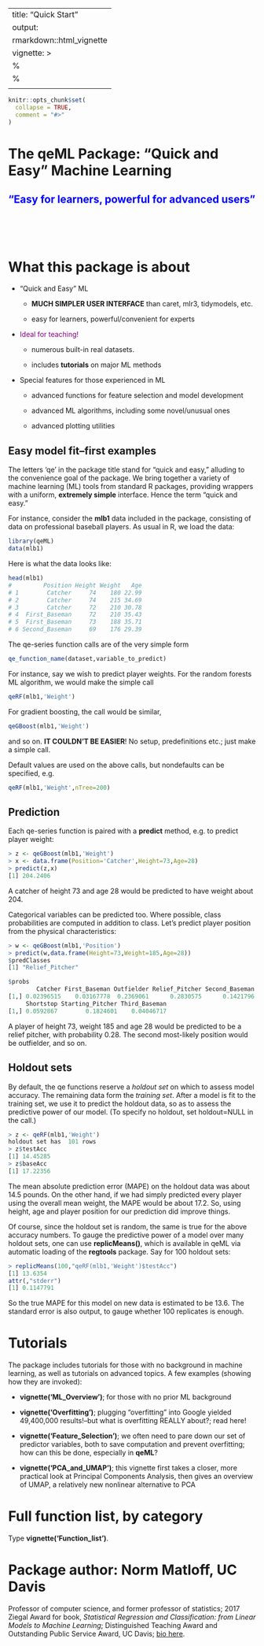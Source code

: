 
---
title: "Quick Start"
output:
   rmarkdown::html_vignette
vignette: >
  %\VignetteIndexEntry{Quick Start}
  %\VignetteEngine{knitr::rmarkdown}
  \usepackage[utf8]{inputenc}
---

```r
knitr::opts_chunk$set(
  collapse = TRUE,
  comment = "#>"
)
```


# The qeML Package: "Quick and Easy" Machine Learning

## <span style="color:blue"> "Easy for learners, powerful for advanced users"</span>

</br>
</br>
</br>

# What this package is about


* "Quick and Easy" ML

    * **MUCH SIMPLER USER INTERFACE** than caret, mlr3, tidymodels, etc.

    * easy for learners, powerful/convenient for experts

* <span style="color:purple">Ideal for teaching!</span>

    * numerous built-in real datasets.

    * includes **tutorials** on major ML methods

* Special features for those experienced in  ML 

    * advanced functions for feature selection and model development

    * advanced ML algorithms, including some novel/unusual ones

    * advanced plotting utilities

## Easy model fit--first examples

The letters 'qe' in the package title stand for "quick and easy,"
alluding to the convenience goal of the package.  We bring together a
variety of machine learning (ML) tools from standard R packages,
providing wrappers with a uniform, **extremely simple**  interface.
Hence the term "quick and easy."

For instance, consider the **mlb1** data included in the package,
consisting of data on professional baseball players.  As usual in R, we
load the data:

``` r
library(qeML)
data(mlb1)
```

Here is what the data looks like:

``` r 
head(mlb1)
#         Position Height Weight   Age
# 1        Catcher     74    180 22.99
# 2        Catcher     74    215 34.69
# 3        Catcher     72    210 30.78
# 4  First_Baseman     72    210 35.43
# 5  First_Baseman     73    188 35.71
# 6 Second_Baseman     69    176 29.39
```

The qe-series function calls are of the very simple form

``` r
qe_function_name(dataset,variable_to_predict)
```

For instance, say we wish to predict player weights.  For the random forests ML
algorithm, we would make the simple call

``` r
qeRF(mlb1,'Weight')
```

For gradient boosting, the call would be similar,

``` r
qeGBoost(mlb1,'Weight')
```

and so on.  **IT COULDN'T BE EASIER**!  No setup, predefinitions etc.;
just make a simple call.

Default values are used on the above calls, but nondefaults can be
specified, e.g.

``` r
qeRF(mlb1,'Weight',nTree=200)
```

## Prediction

Each qe-series function is paired with a **predict** method, e.g.
to predict player weight:

::: {.fullwidth}
``` r
> z <- qeGBoost(mlb1,'Weight')
> x <- data.frame(Position='Catcher',Height=73,Age=28)
> predict(z,x)
[1] 204.2406
```
:::

A catcher of height 73 and age 28 would be predicted to have weight
about 204.  

Categorical variables can be predicted too.  Where possible,
class probabilities are computed in addition to class.  Let's predict
player position from the physical characteristics:

::: {.fullwidth}
``` r
> w <- qeGBoost(mlb1,'Position')
> predict(w,data.frame(Height=73,Weight=185,Age=28))
$predClasses
[1] "Relief_Pitcher"

$probs
        Catcher First_Baseman Outfielder Relief_Pitcher Second_Baseman
[1,] 0.02396515    0.03167778  0.2369061      0.2830575      0.1421796
     Shortstop Starting_Pitcher Third_Baseman
[1,] 0.0592867        0.1824601    0.04046717

```
::: 

A player of height 73, weight 185 and age 28 would be predicted to be a
relief pitcher, with probability 0.28.  The second most-likely position
would be outfielder, and so on.

## Holdout sets

By default, the qe functions reserve a *holdout set* on which to assess
model accuracy.  The remaining data form the *training set*.  After a model is
fit to the training set, we use it to predict the holdout data, so as to
assess the predictive power of our model.  (To specify no holdout, set
holdout=NULL in the call.)

``` r
> z <- qeRF(mlb1,'Weight')
holdout set has  101 rows
> z$testAcc
[1] 14.45285
> z$baseAcc
[1] 17.22356
```

The mean absolute prediction error (MAPE) on the holdout data was about
14.5 pounds.  On the other hand, if we had simply predicted every player
using the overall mean weight, the MAPE would be about 17.2.  So, using
height, age and player position for our prediction did improve things.

Of course, since the holdout set is random, the same is true for the
above accuracy numbers.  To gauge the predictive power of a model over
many holdout sets, one can use **replicMeans()**, which is available in
qeML via automatic loading of the **regtools** package.  Say for 100
holdout sets:

``` r
> replicMeans(100,"qeRF(mlb1,'Weight')$testAcc")
[1] 13.6354
attr(,"stderr")
[1] 0.1147791
```

So the true MAPE for this model on new data is estimated to be 13.6.
The standard error is also output, to gauge whether 100 replicates is
enough.

# Tutorials

The package includes tutorials for those with no
background in machine learning, as well as tutorials on advanced
topics.  A few examples (showing how they are invoked):

* **vignette('ML_Overview')**; for those with no prior ML background

* **vignette('Overfitting')**; plugging "overfitting" into Google
  yielded 49,400,000 results!--but what is overfitting REALLY about?;
  read here!

* **vignette('Feature_Selection')**; we often need to pare down our set
  of predictor variables, both to save computation and prevent
  overfitting; how can this be done, especially in **qeML**?

* **vignette('PCA_and_UMAP')**; this vignette first takes a closer, more
  practical look at Principal Components Analysis, then gives an
  overview of UMAP, a relatively new nonlinear alternative to PCA

# Full function list, by category

Type **vignette('Function_list')**.

# Package author: Norm Matloff, UC Davis

Professor of computer science, and former professor of
statistics; 2017 Ziegal Award for book,
*Statistical Regression and Classification:
from Linear Models to Machine Learning*; 
Distinguished Teaching Award and Outstanding
Public Service Award, UC Davis;
[bio here](https://heather.cs.ucdavis.edu/matloff.html).
